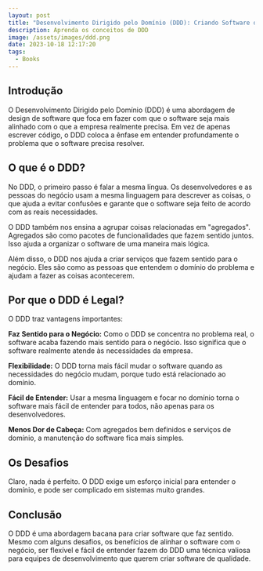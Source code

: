 ```yaml
---
layout: post
title: "Desenvolvimento Dirigido pelo Domínio (DDD): Criando Software que Faz Sentido"
description: Aprenda os conceitos de DDD
image: /assets/images/ddd.png
date: 2023-10-18 12:17:20
tags:
  - Books
---
```

## Introdução

O Desenvolvimento Dirigido pelo Domínio (DDD) é uma abordagem de design de software que foca em fazer com que o software seja mais alinhado com o que a empresa realmente precisa. Em vez de apenas escrever código, o DDD coloca a ênfase em entender profundamente o problema que o software precisa resolver.

## O que é o DDD?

No DDD, o primeiro passo é falar a mesma língua. Os desenvolvedores e as pessoas do negócio usam a mesma linguagem para descrever as coisas, o que ajuda a evitar confusões e garante que o software seja feito de acordo com as reais necessidades.

O DDD também nos ensina a agrupar coisas relacionadas em "agregados". Agregados são como pacotes de funcionalidades que fazem sentido juntos. Isso ajuda a organizar o software de uma maneira mais lógica.

Além disso, o DDD nos ajuda a criar serviços que fazem sentido para o negócio. Eles são como as pessoas que entendem o domínio do problema e ajudam a fazer as coisas acontecerem.

## Por que o DDD é Legal?

O DDD traz vantagens importantes:

**Faz Sentido para o Negócio:** Como o DDD se concentra no problema real, o software acaba fazendo mais sentido para o negócio. Isso significa que o software realmente atende às necessidades da empresa.

**Flexibilidade:** O DDD torna mais fácil mudar o software quando as necessidades do negócio mudam, porque tudo está relacionado ao domínio.

**Fácil de Entender:** Usar a mesma linguagem e focar no domínio torna o software mais fácil de entender para todos, não apenas para os desenvolvedores.

**Menos Dor de Cabeça:** Com agregados bem definidos e serviços de domínio, a manutenção do software fica mais simples.

## Os Desafios

Claro, nada é perfeito. O DDD exige um esforço inicial para entender o domínio, e pode ser complicado em sistemas muito grandes.

## Conclusão

O DDD é uma abordagem bacana para criar software que faz sentido. Mesmo com alguns desafios, os benefícios de alinhar o software com o negócio, ser flexível e fácil de entender fazem do DDD uma técnica valiosa para equipes de desenvolvimento que querem criar software de qualidade.